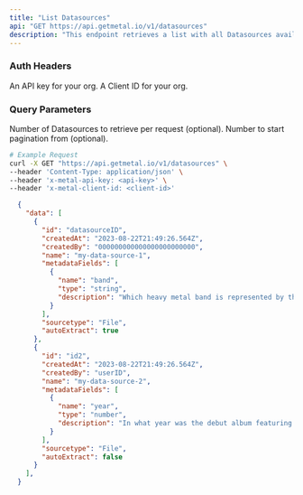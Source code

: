 ```yaml
---
title: "List Datasources"
api: "GET https://api.getmetal.io/v1/datasources"
description: "This endpoint retrieves a list with all Datasources available for the authenticated org."
---
```


### Auth Headers

<ParamField required header="x-metal-api-key" type="string">
  An API key for your org.
</ParamField>

<ParamField required header="x-metal-client-id" type="string">
  A Client ID for your org.
</ParamField>

### Query Parameters

<ParamField path="limit" type="integer">
  Number of Datasources to retrieve per request (optional).
</ParamField>

<ParamField path="page" type="integer">
  Number to start pagination from (optional).
</ParamField>


<RequestExample>

```bash
# Example Request
curl -X GET "https://api.getmetal.io/v1/datasources" \
--header 'Content-Type: application/json' \
--header 'x-metal-api-key: <api-key>' \
--header 'x-metal-client-id: <client-id>'
```
</RequestExample>

<ResponseExample>

```json Response
  {
    "data": [
      {
        "id": "datasourceID",
        "createdAt": "2023-08-22T21:49:26.564Z",
        "createdBy": "000000000000000000000000",
        "name": "my-data-source-1",
        "metadataFields": [
          {
            "name": "band",
            "type": "string",
            "description": "Which heavy metal band is represented by the iconic mascot Eddie?"
          }
        ],
        "sourcetype": "File",
        "autoExtract": true
      },
      {
        "id": "id2",
        "createdAt": "2023-08-22T21:49:26.564Z",
        "createdBy": "userID",
        "name": "my-data-source-2",
        "metadataFields": [
          {
            "name": "year",
            "type": "number",
            "description": "In what year was the debut album featuring Eddie released?"
          }
        ],
        "sourcetype": "File",
        "autoExtract": false
      }
    ],
  }

```
</ResponseExample>
